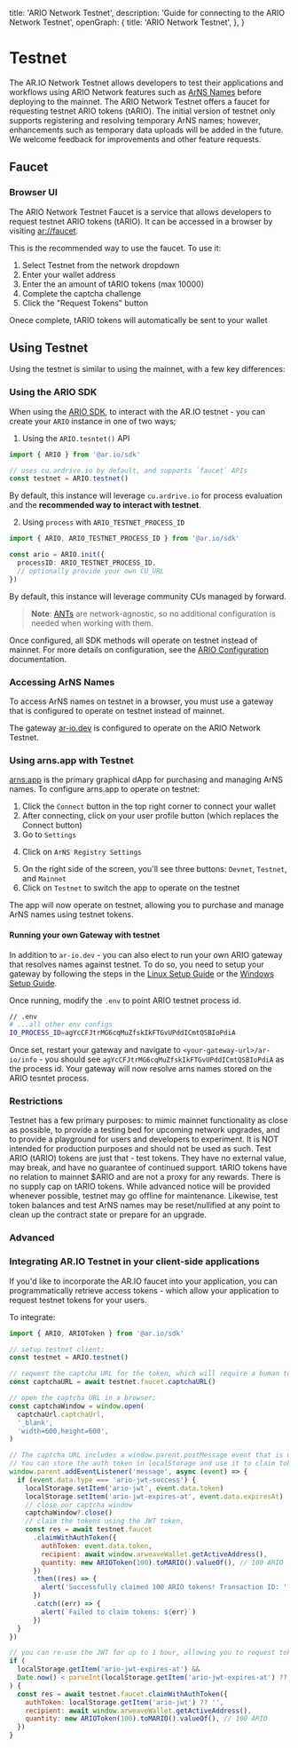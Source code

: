 
  title: 'ARIO Network Testnet',
  description: 'Guide for connecting to the ARIO Network Testnet',
  openGraph: {
    title: 'ARIO Network Testnet',
  },
}

<HeroPattern />

# Testnet

The AR.IO Network Testnet allows developers to test their applications and workflows using ARIO Network features such as [ArNS Names](/arns) before deploying to the mainnet. The ARIO Network Testnet offers a faucet for requesting testnet ARIO tokens (tARIO). The initial version of testnet only supports registering and resolving temporary ArNS names; however, enhancements such as temporary data uploads will be added in the future. We welcome feedback for improvements and other feature requests.

## Faucet

### Browser UI

The ARIO Network Testnet Faucet is a service that allows developers to request testnet ARIO tokens (tARIO). It can be accessed in a browser by visiting [ar://faucet](https://faucet.arweave.net).

This is the recommended way to use the faucet. To use it:

1. Select Testnet from the network dropdown
2. Enter your wallet address
3. Enter the an amount of tARIO tokens (max 10000)
4. Complete the captcha challenge
5. Click the "Request Tokens" button

Onece complete, tARIO tokens will automatically be sent to your wallet

## Using Testnet

Using the testnet is similar to using the mainnet, with a few key differences:

### Using the ARIO SDK

When using the [ARIO SDK](/ar-io-sdk), to interact with the AR.IO testnet - you can create your `ARIO` instance in one of two ways;

1. Using the `ARIO.tesntet()` API

```typescript
import { ARIO } from '@ar.io/sdk'

// uses cu.ardrive.io by default, and supports `faucet` APIs
const testnet = ARIO.testnet()
```

By default, this instance will leverage `cu.ardrive.io` for process evaluation and the **recommended way to interact with testnet**.

2. Using `process` with `ARIO_TESTNET_PROCESS_ID`

```typescript
import { ARIO, ARIO_TESTNET_PROCESS_ID } from '@ar.io/sdk'

const ario = ARIO.init({
  processID: ARIO_TESTNET_PROCESS_ID,
  // optionally provide your own CU_URL
})
```

By default, this instance will leverage community CUs managed by forward.

> **Note**: [ANTs](/arns#arweave-name-token-ant) are network-agnostic, so no additional configuration is needed when working with them.

Once configured, all SDK methods will operate on testnet instead of mainnet. For more details on configuration, see the [ARIO Configuration](/ar-io-sdk/ario/configuration) documentation.

### Accessing ArNS Names

To access ArNS names on testnet in a browser, you must use a gateway that is configured to operate on testnet instead of mainnet.

The gateway [ar-io.dev](https://ar-io.dev) is configured to operate on the ARIO Network Testnet.

### Using arns.app with Testnet

[arns.app](https://arns.arweave.net) is the primary graphical dApp for purchasing and managing ArNS names. To configure arns.app to operate on testnet:

1. Click the `Connect` button in the top right corner to connect your wallet
2. After connecting, click on your user profile button (which replaces the Connect button)
3. Go to `Settings`

<Diagram src="ar://Fnx3diD-WCAPTYqihFnUwjdf_B02qrIGwhZy_snHwy4" />

4. Click on `ArNS Registry Settings`

<Diagram src="ar://E6ViqW8I1tz7XGLDkBwN06S3Rdadsr-T_sUMGoQeK7A" />

5. On the right side of the screen, you'll see three buttons: `Devnet`, `Testnet`, and `Mainnet`
6. Click on `Testnet` to switch the app to operate on the testnet

<Diagram src="ar://fk93kWHwnDYRR-R2EoEso4bRbXoyyjqIvZ4Oi4GL968" />

The app will now operate on testnet, allowing you to purchase and manage ArNS names using testnet tokens.

#### Running your own Gateway with testnet

In addition to `ar-io.dev` - you can also elect to run your own ARIO gateway that resolves names against testnet. To do so, you need to setup your gateway by following the steps in the [Linux Setup Guide](/gateways/linux-setup) or the [Windows Setup Guide](/gateways/windows-setup).

Once running, modify the `.env` to point ARIO testnet process id.

```bash
// .env
# ...all other env configs
IO_PROCESS_ID=agYcCFJtrMG6cqMuZfskIkFTGvUPddICmtQSBIoPdiA
```

Once set, restart your gateway and navigate to `<your-gateway-url>/ar-io/info` - you should see `agYcCFJtrMG6cqMuZfskIkFTGvUPddICmtQSBIoPdiA` as the process id. Your gateway will now resolve arns names stored on the ARIO tesntet process.

### Restrictions

Testnet has a few primary purposes: to mimic mainnet functionality as close as possible, to provide a testing bed for upcoming network upgrades, and to provide a playground for users and developers to experiment. It is NOT intended for production purposes and should not be used as such.
Test ARIO (tARIO) tokens are just that - test tokens. They have no external value, may break, and have no guarantee of continued support. tARIO tokens have no relation to mainnet $ARIO and are not a proxy for any rewards. There is no supply cap on tARIO tokens.
While advanced notice will be provided whenever possible, testnet may go offline for maintenance. Likewise, test token balances and test ArNS names may be reset/nullified at any point to clean up the contract state or prepare for an upgrade.

### Advanced

### Integrating AR.IO Testnet in your client-side applications

If you'd like to incorporate the AR.IO faucet into your application, you can programmatically retrieve access tokens - which allow your application to request testnet tokens for your users.

To integrate:

```js
import { ARIO, ARIOToken } from '@ar.io/sdk'

// setup testnet client;
const testnet = ARIO.testnet()

// request the captcha URL for the token, which will require a human to solve
const captchaURL = await testnet.faucet.captchaURL()

// open the captcha URL in a browser;
const captchaWindow = window.open(
  captchaUrl.captchaUrl,
  '_blank',
  'width=600,height=600',
)

// The captcha URL includes a window.parent.postMessage event that is used to send the auth token to the parent window.
// You can store the auth token in localStorage and use it to claim tokens for the duration of the auth token's expiration (default 1 hour).
window.parent.addEventListener('message', async (event) => {
  if (event.data.type === 'ario-jwt-success') {
    localStorage.setItem('ario-jwt', event.data.token)
    localStorage.setItem('ario-jwt-expires-at', event.data.expiresAt)
    // close our captcha window
    captchaWindow?.close()
    // claim the tokens using the JWT token,
    const res = await testnet.faucet
      .claimWithAuthToken({
        authToken: event.data.token,
        recipient: await window.arweaveWallet.getActiveAddress(),
        quantity: new ARIOToken(100).toMARIO().valueOf(), // 100 ARIO
      })
      .then((res) => {
        alert('Successfully claimed 100 ARIO tokens! Transaction ID: ' + res.id)
      })
      .catch((err) => {
        alert(`Failed to claim tokens: ${err}`)
      })
  }
})

// you can re-use the JWT for up to 1 hour, allowing you to request tokens for multiple wallets without having to satisfy the catpcha multiple times
if (
  localStorage.getItem('ario-jwt-expires-at') &&
  Date.now() < parseInt(localStorage.getItem('ario-jwt-expires-at') ?? '0')
) {
  const res = await testnet.faucet.claimWithAuthToken({
    authToken: localStorage.getItem('ario-jwt') ?? '',
    recipient: await window.arweaveWallet.getActiveAddress(),
    quantity: new ARIOToken(100).toMARIO().valueOf(), // 100 ARIO
  })
}
```
